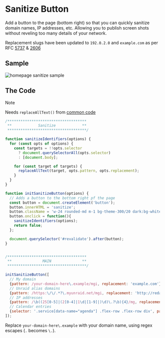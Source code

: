 # Sanitize Button

Add a button to the page (bottom right) so that you can quickly sanitize domain names, IP addresses, etc.  Allowing you to publish screen shots without reveling too many details of your network.

Replacement slugs have been updated to `192.0.2.0` and `example.com` as per RFC [5737](https://www.rfc-editor.org/rfc/rfc5737) & [2606](https://www.rfc-editor.org/rfc/rfc2606.html)

## Sample

![homepage sanitize sample](./img/homepage-full.png)



## The Code
> [!NOTE]
>
> Needs `replaceAllText()` from [common code](./common)

```javascript filename="custom.js" /your-domain-here\\.example/
/************************************
 **            Sanitize            **
 ************************************/

function sanitizeIdentifiers(options) {
  for (const opts of options) {
    const targets = !!opts.selector
      ? document.querySelectorAll(opts.selector)
      : [document.body];

    for (const target of targets) {
      replaceAllText(target, opts.pattern, opts.replacement);
    }
  }
}

function initSanitizeButton(options) {
  // Adds a button to the bottom right pf the page
  const button = document.createElement('button');
  button.innerHTML = 'sanitize';
  button.className = 'w-24 rounded-md m-1 bg-theme-300/20 dark:bg-white/10 text-theme-700 dark:text-theme-200 cursor-pointer';
  button.onclick = function(){
    sanitizeIdentifiers(options);
    return false;
  };

  document.querySelector('#revalidate').after(button);
}


/************************************
 **              MAIN              **
 ************************************/

initSanitizeButton([
  // My domain
  {pattern: /your-domain-here\.example/mgi, replacement: 'example.com'},
  // Unraid alias domains
  {pattern: /https:\/\/.*?\.myunraid.net/mgi, replacement: 'http://redacted.myunraid.net'},
  // IP addresses
  {pattern: /\b((25[0-5]|(2[0-4]|1\d|[1-9]|)\d)\.?\b){4}/mg, replacement: '192.0.2.0' },
  // Calendar entries
  {selector: '.service[data-name="agenda"] .flex-row .flex-row div', pattern: /[a-z]/mgi, replacement: '*'}
]);
```
Replace `your-domain-here\.example` with your domain name, using regex escapes (`.` becomes `\.`).